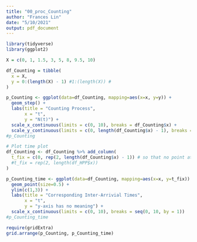 ```yaml
---
title: "00_proc_Counting"
author: "Frances Lin"
date: "5/10/2021"
output: pdf_document
---
```


```r
library(tidyverse)
library(ggplot2)
```

```r
X = c(0, 1, 1.5, 3, 5, 8, 9.5, 10)
```

```r
df_Counting = tibble(
  x = X, 
  y = 0:(length(X) - 1) #1:(length(X)) #
)

p_Counting <- ggplot(data=df_Counting, mapping=aes(x=x, y=y)) +
  geom_step() + 
  labs(title = "Counting Process", 
       x = "t", 
       y = "N(t)") +
  scale_x_continuous(limits = c(0, 10), breaks = df_Counting$x) + 
  scale_y_continuous(limits = c(0, length(df_Counting$x) - 1), breaks = seq(0, 10, by = 1))
#p_Counting
```

```r
# Plot time plot
df_Counting <- df_Counting %>% add_column(
  t_fix = c(0, rep(2, length(df_Counting$x) - 1)) # so that no point at t = 0
  #t_fix = rep(2, length(df_HPP$x))
) 

p_Counting_time <- ggplot(data=df_Counting, mapping=aes(x=x, y=t_fix)) +
  geom_point(size=0.5) + 
  ylim(c(1,3)) +
  labs(title = "Corresponding Inter-Arrivial Times", 
       x = "t", 
       y = "y-axis has no meaning") + 
  scale_x_continuous(limits = c(0, 10), breaks = seq(0, 10, by = 1))
#p_Counting_time
```

```r
require(gridExtra)
grid.arrange(p_Counting, p_Counting_time)
```



